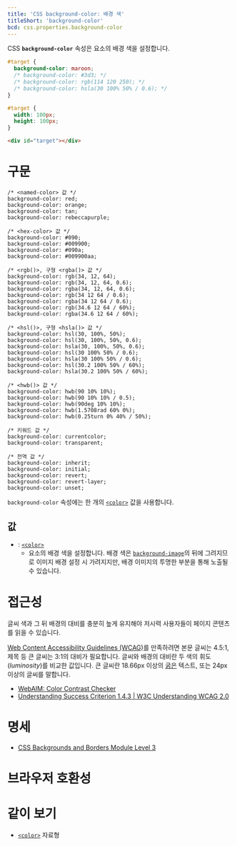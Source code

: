 ```yaml
---
title: 'CSS background-color: 배경 색'
titleShort: 'background-color'
bcd: css.properties.background-color
---
```


CSS **`background-color`** 속성은 요소의 배경 색을 설정합니다.

```css hidden name=demo
#target {
  background-color: maroon;
  /* background-color: #3d3; */
  /* background-color: rgb(114 120 250); */
  /* background-color: hsla(30 100% 50% / 0.6); */
}
```

```css hidden editable=false name=demo filename=style
#target {
  width: 100px;
  height: 100px;
}
```

```html hidden editable=false name=demo
<div id="target"></div>
```

<LiveExample height={120} lang="css" name="demo" />

# 구문

```css-prop
/* <named-color> 값 */
background-color: red;
background-color: orange;
background-color: tan;
background-color: rebeccapurple;

/* <hex-color> 값 */
background-color: #090;
background-color: #009900;
background-color: #090a;
background-color: #009900aa;

/* <rgb()>, 구형 <rgba()> 값 */
background-color: rgb(34, 12, 64);
background-color: rgb(34, 12, 64, 0.6);
background-color: rgba(34, 12, 64, 0.6);
background-color: rgb(34 12 64 / 0.6);
background-color: rgba(34 12 64 / 0.6);
background-color: rgb(34.6 12 64 / 60%);
background-color: rgba(34.6 12 64 / 60%);

/* <hsl()>, 구형 <hsla()> 값 */
background-color: hsl(30, 100%, 50%);
background-color: hsl(30, 100%, 50%, 0.6);
background-color: hsla(30, 100%, 50%, 0.6);
background-color: hsl(30 100% 50% / 0.6);
background-color: hsla(30 100% 50% / 0.6);
background-color: hsl(30.2 100% 50% / 60%);
background-color: hsla(30.2 100% 50% / 60%);

/* <hwb()> 값 */
background-color: hwb(90 10% 10%);
background-color: hwb(90 10% 10% / 0.5);
background-color: hwb(90deg 10% 10%);
background-color: hwb(1.5708rad 60% 0%);
background-color: hwb(0.25turn 0% 40% / 50%);

/* 키워드 값 */
background-color: currentcolor;
background-color: transparent;

/* 전역 값 */
background-color: inherit;
background-color: initial;
background-color: revert;
background-color: revert-layer;
background-color: unset;
```

`background-color` 속성에는 한 개의 [`<color>`] 값을 사용합니다.

## 값

- : [`<color>`]
  - 요소의 배경 색을 설정합니다. 배경 색은 [`background-image`]의 뒤에 그려지므로 이미지 배경 설정 시 가려지지만, 배경 이미지의 투명한 부분을 통해 노출될 수 있습니다.

# 접근성

글씨 색과 그 뒤 배경의 대비를 충분히 높게 유지해야 저시력 사용자들이 페이지 콘텐츠를 읽을 수 있습니다.

[Web Content Accessibility Guidelines (WCAG)](https://www.w3.org/WAI/standards-guidelines/wcag/)를 만족하려면 본문 글씨는 4.5:1, 제목 등 큰 글씨는 3:1의 대비가 필요합니다. 글씨와 배경의 대비란 두 색의 휘도(_luminosity_)를 비교한 값입니다. 큰 글씨란 18.66px 이상의 [굵은](./font-weight) 텍스트, 또는 24px 이상의 글씨를 말합니다.

- [WebAIM: Color Contrast Checker](https://webaim.org/resources/contrastchecker/)
- [Understanding Success Criterion 1.4.3 | W3C Understanding WCAG 2.0](https://www.w3.org/TR/UNDERSTANDING-WCAG20/visual-audio-contrast-contrast.html)

# 명세

- [CSS Backgrounds and Borders Module Level 3](https://drafts.csswg.org/css-backgrounds/#background-color)

# 브라우저 호환성

<BrowserCompat data={props.bcd} />

# 같이 보기

- [`<color>`] 자료형

[`<color>`]: ./color_value
[`background-image`]: https://developer.mozilla.org/en-US/docs/Web/CSS/background-image

